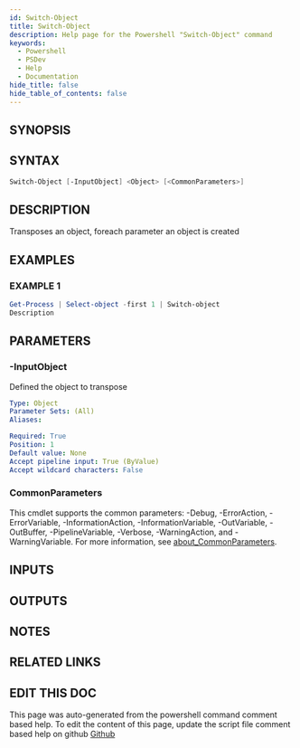 ```yaml
---
id: Switch-Object
title: Switch-Object
description: Help page for the Powershell "Switch-Object" command
keywords:
  - Powershell
  - PSDev
  - Help
  - Documentation
hide_title: false
hide_table_of_contents: false
---
```


## SYNOPSIS

## SYNTAX

```powershell
Switch-Object [-InputObject] <Object> [<CommonParameters>]
```

## DESCRIPTION

Transposes an object, foreach parameter an object is created

## EXAMPLES

### EXAMPLE 1

```powershell
Get-Process | Select-object -first 1 | Switch-object
Description
```

## PARAMETERS

### -InputObject

Defined the object to transpose

```yaml
Type: Object
Parameter Sets: (All)
Aliases:

Required: True
Position: 1
Default value: None
Accept pipeline input: True (ByValue)
Accept wildcard characters: False
```

### CommonParameters

This cmdlet supports the common parameters: -Debug, -ErrorAction, -ErrorVariable, -InformationAction, -InformationVariable, -OutVariable, -OutBuffer, -PipelineVariable, -Verbose, -WarningAction, and -WarningVariable. For more information, see [about_CommonParameters](http://go.microsoft.com/fwlink/?LinkID=113216).

## INPUTS

## OUTPUTS

## NOTES

## RELATED LINKS

## EDIT THIS DOC 

This page was auto-generated from the powershell command comment based help. To edit the content of this page, update the script file comment based help on github [Github](https://github.com/hanpq/PSDev)
